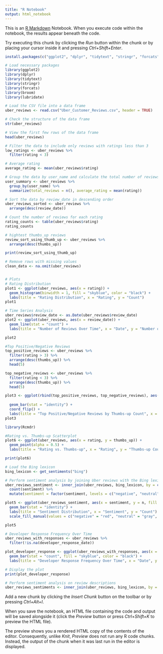 ```yaml
---
title: "R Notebook"
output: html_notebook
---
```


This is an [R Markdown](http://rmarkdown.rstudio.com) Notebook. When you execute code within the notebook, the results appear beneath the code. 

Try executing this chunk by clicking the *Run* button within the chunk or by placing your cursor inside it and pressing *Ctrl+Shift+Enter*. 

```r
install.packages(c("ggplot2", "dplyr", "tidytext", "stringr", "forcats", "broom", "lubridate", "Rcmdr"))
```



```r
# Load necessary packages
library(ggplot2)
library(dplyr)
library(tidytext)
library(stringr)
library(forcats)
library(broom)
library(lubridate)
```
```r
# Load the CSV file into a data frame
uber_reviews <- read.csv("Uber_Customer_Reviews.csv", header = TRUE)

# Check the structure of the data frame
str(uber_reviews)

# View the first few rows of the data frame
head(uber_reviews)
```


```r
# Filter the data to include only reviews with ratings less than 3 
low_ratings <- uber_reviews %>%
  filter(rating < 3)
```


```r
# Average rating
average_rating <- mean(uber_reviews$rating)
```

```r
# Group the data by user_name and calculate the total number of reviews and the average rating per user
user_summary <- uber_reviews %>%
  group_by(user_name) %>%
  summarize(total_reviews = n(), average_rating = mean(rating))
```

```r
# Sort the data by review_date in descending order
uber_reviews_sorted <- uber_reviews %>%
  arrange(desc(review_date))
```

```r
# Count the number of reviews for each rating
rating_counts <- table(uber_reviews$rating)
rating_counts
```

```r
# hightest thumbs_up reviews
review_sort_using_thumb_up <- uber_reviews %>%
  arrange(desc(thumbs_up))

print(review_sort_using_thumb_up)
```

```r
# Remove rows with missing values
clean_data <- na.omit(uber_reviews)
```

```r

```

```r
# Plots
# Rating Distribution
plot1 <- ggplot(uber_reviews, aes(x = rating)) +
  geom_histogram(binwidth = 1, fill = "skyblue", color = "black") +
  labs(title = "Rating Distribution", x = "Rating", y = "Count")
plot1
```


```r
# Time Series Analysis
uber_reviews$review_date <- as.Date(uber_reviews$review_date)
plot2 <- ggplot(uber_reviews, aes(x = review_date)) +
  geom_line(stat = "count") +
  labs(title = "Number of Reviews Over Time", x = "Date", y = "Number of Reviews")

plot2
```


```r
#Top Positive/Negative Reviews
top_positive_reviews <- uber_reviews %>%
  filter(rating > 3) %>%
  arrange(desc(thumbs_up)) %>%
  head(5)

top_negative_reviews <- uber_reviews %>%
  filter(rating < 3) %>%
  arrange(desc(thumbs_up)) %>%
  head(5)

plot3 <- ggplot(rbind(top_positive_reviews, top_negative_reviews), aes(x = reorder(review_title, -thumbs_up),
                                                                       y = thumbs_up, fill = as.factor(rating))) +
  geom_bar(stat = "identity") +
  coord_flip() +
  labs(title = "Top Positive/Negative Reviews by Thumbs-up Count", x = "Review Title", y = "Thumbs-up Count", fill = "Rating")
plot3
```


```r
library(Rcmdr)
```

```r
#Rating vs. Thumbs-up Scatterplot
plot6 <- ggplot(uber_reviews, aes(x = rating, y = thumbs_up)) +
  geom_point(alpha = 0.5) +
  labs(title = "Rating vs. Thumbs-up", x = "Rating", y = "Thumbs-up Count")

print(plot6)
```

```r
# Load the Bing lexicon
bing_lexicon <- get_sentiments("bing")

# Perform sentiment analysis by joining Uber reviews with the Bing lexicon
uber_reviews_sentiment <- inner_join(uber_reviews, bing_lexicon, by = c("review_description" = "word")) %>%
  count(sentiment) %>%
  mutate(sentiment = factor(sentiment, levels = c("negative", "neutral", "positive")))

plot5 <- ggplot(uber_reviews_sentiment, aes(x = sentiment, y = n, fill = sentiment)) +
  geom_bar(stat = "identity") +
  labs(title = "Sentiment Distribution", x = "Sentiment", y = "Count") +
  scale_fill_manual(values = c("negative" = "red", "neutral" = "gray", "positive" = "green"))

plot5
```

```r
# Developer Response Frequency Over Time
uber_reviews_with_responses <- uber_reviews %>%
  filter(!is.na(developer_response_date))

plot_developer_response <- ggplot(uber_reviews_with_responses, aes(x = developer_response_date)) +
  geom_bar(stat = "count", fill = "skyblue", color = "black") +
  labs(title = "Developer Response Frequency Over Time", x = "Date", y = "Number of Responses")

# Display the plot
print(plot_developer_response)
```

```r
# Perform sentiment analysis on review descriptions
uber_reviews_sentiments <- inner_join(uber_reviews, bing_lexicon, by = c("review_description" = "word"))
``` 

Add a new chunk by clicking the *Insert Chunk* button on the toolbar or by pressing *Ctrl+Alt+I*.

When you save the notebook, an HTML file containing the code and output will be saved alongside it (click the *Preview* button or press *Ctrl+Shift+K* to preview the HTML file).

The preview shows you a rendered HTML copy of the contents of the editor. Consequently, unlike *Knit*, *Preview* does not run any R code chunks. Instead, the output of the chunk when it was last run in the editor is displayed.
